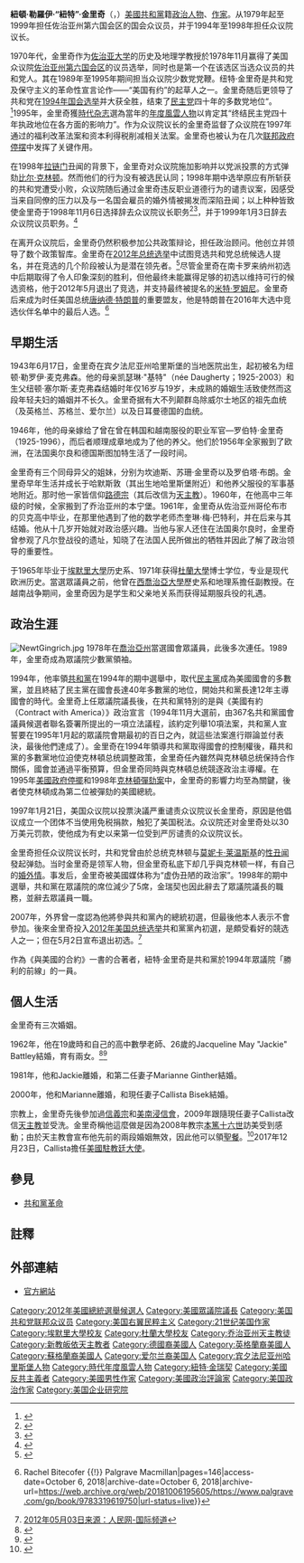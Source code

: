 {{noteTA
|T=zh-tw:紐特·金瑞契;zh-hk:紐特·金里奇;zh-hant:紐特·金里奇;zh-hans:纽特·金里奇;zh-mo:紐特·金里奇;
|1=zh-tw:金瑞契;zh-hk:金里奇;zh-hant:金里奇;zh-hans:金里奇;zh-mo:金里奇;
}}
{{Infobox officeholder
|name         = 紐特·金瑞契
|native_name = Newt Gingrich
|native_name_lang = en
|image name   = Newt Gingrich by Gage Skidmore 6.jpg
|office       = [[美國眾議院議長|美國眾議院議長]]
|president    = 
|term_start   = 1995年1月3日
|term_end     = 1999年1月3日
|predecessor  = 汤姆·弗利
|successor    = [[丹尼斯·哈斯特尔特|丹尼斯·哈斯特尔特]]
|jr/sr1       = 联邦眾議員
|state1       = [[喬治亞州|喬治亞州]]
|term_start1  = 1979年1月3日
|term_end1    = 1999年1月3日
|alongside1   = 
|precedessor1 = 
|successor1   = 
|birthname = Newton Leroy McPherson
|date of birth= {{birth date and age|1943|6|17}}
|place of birth={{USA}}[[賓夕法尼亞州|賓夕法尼亞州]][[哈里斯堡|哈里斯堡]]
|law school   = 
|party        = [[共和黨_(美國)|共和黨]]
|spouse       = 
|children     = 
|religion     = [[天主教|天主教]]
|website      = 
}}
'''紐頓·勒羅伊·“紐特”·金里奇'''（{{lang-en|'''Newton Leroy "Newt" Gingrich'''}}，{{bd|1943年|6月17日|||catIdx=Gingrich}}）[[美國|美國]][[共和黨_(美國)|共和黨]]籍[[政治人物|政治人物]]、[[作家|作家]]。从1979年起至1999年担任佐治亚州第六国会区的国会众议员，并于1994年至1998年担任众议院议长。

1970年代，金里奇作为[[喬治亞大學|佐治亚大学]]的历史及地理学教授於1978年11月赢得了美国众议院[[喬治亞州第六國會選區|佐治亚州第六国会区]]的议员选举，同时也是第一个在该选区当选众议员的共和党人。其在1989年至1995年期间担当众议院少数党党鞭。纽特·金里奇是共和党及保守主义的革命性宣言论作——“美国有约”的起草人之一。金里奇随后更领导了共和党在[[1994年美国国会期中选举|1994年国会选举]]并大获全胜，结束了[[民主党_(美国)|民主党]]四十年的多数党地位“。<ref name="npr20111208">{{cite news|publisher=[[NPR|NPR]]|date=December 8, 2011|url=https://www.npr.org/2011/12/08/143281791/gingrichs-path-from-flameout-to-d-c-entrepreneur|title=Gingrich's Path From 'Flameout' To D.C. Entrepreneur|archive-url=https://web.archive.org/web/20160817154700/http://www.npr.org/2011/12/08/143281791/gingrichs-path-from-flameout-to-d-c-entrepreneur|archive-date=August 17, 2016|access-date=February 16, 2012}}</ref>1995年，金里奇獲[[時代_(杂志)|時代杂志]]選為當年的[[時代年度風雲人物|年度風雲人物]]以肯定其“终结民主党四十年执政地位在各方面的影响力”。作为众议院议长的金里奇监督了众议院在1997年通过的福利改革法案和资本利得税削减相关法案。金里奇也被认为在几次[[美國政府停擺|联邦政府停摆]]中发挥了关键作用。

在1998年[[柯林頓-萊文斯基醜聞|拉链门]]丑闻的背景下，金里奇对众议院施加影响并以党派投票的方式弹劾[[比尔·克林顿|比尔·克林顿]]。然而他们的行为没有被选民认同；1998年期中选举原应有所斩获的共和党遭受小败，众议院随后通过金里奇违反职业道德行为的谴责议案，因感受当来自同僚的压力以及与一名国会雇员的婚外情被揭发而深陷丑闻；以上种种皆致使金里奇于1998年11月6日选择辞去众议院议长职务<ref name="cnn9811063">{{cite news|publisher=[[CNN|CNN]]|date=November 6, 1998|url=http://www.cnn.com/ALLPOLITICS/stories/1998/11/06/gingrich/|title=Gingrich calls it quits|archive-url=https://web.archive.org/web/20160305092018/http://www.cnn.com/ALLPOLITICS/stories/1998/11/06/gingrich/|archive-date=March 5, 2016}}</ref><ref>{{Cite news|url=https://www.rollingstone.com/politics/politics-news/newt-and-callistas-affair-was-common-knowledge-on-the-hill-199940/|title=Dickinson: The Newt and Callista Affair|last=Dickinson|first=Tim|date=January 26, 2012|work=Rolling Stone|access-date=September 9, 2018|archive-date=September 10, 2018|archive-url=https://web.archive.org/web/20180910061239/https://www.rollingstone.com/politics/politics-news/newt-and-callistas-affair-was-common-knowledge-on-the-hill-199940/|url-status=live}}</ref>，并于1999年1月3日辞去众议院议员职务。<ref>{{Cite web|title=Did Gingrich leave speakership|url=https://www.politifact.com/truth-o-meter/article/2012/jan/24/did-gingrich-leave-speakership-disgrace/|language=en|website=PolitiFact|access-date=2020-01-06|archive-date=August 22, 2019|archive-url=https://web.archive.org/web/20190822064918/https://www.politifact.com/truth-o-meter/article/2012/jan/24/did-gingrich-leave-speakership-disgrace/|url-status=live}}</ref>

在离开众议院后，金里奇仍然积极参加公共政策辩论，担任政治顾问。他创立并领导了数个政策智库。金里奇在[[2012年美國總統選舉|2012年总统选举]]中试图竞选共和党总统候选人提名，并在竞选的几个阶段被认为是潜在领先者。<ref>{{cite web|title=Gingrich tops polls in Iowa, South Carolina, North Carolina and Colorado|url=http://www.poconorecord.com/apps/pbcs.dll/article?AID=/20111206/NEWS90/111209826/-1/NEWS01|date=December 6, 2011|publisher=PoconoRecord.com|access-date=2011-12-28|archive-date=November 21, 2018|archive-url=https://web.archive.org/web/20181121230042/http://www.poconorecord.com/apps/pbcs.dll/article?AID=%2F20111206%2FNEWS90%2F111209826%2F-1%2FNEWS01|url-status=live}}</ref>尽管金里奇在南卡罗来纳州初选中后期取得了令人印象深刻的胜利，但他最终未能赢得足够的初选以维持可行的候选资格，他于2012年5月退出了竞选，并支持最终被提名的[[米特·羅姆尼|米特·罗姆尼]]。金里奇后来成为时任美国总统[[唐納·川普|唐纳德·特朗普]]的重要盟友，他是特朗普在2016年大选中竞选伙伴名单中的最后人选。<ref>{{Cite book|url=https://www.palgrave.com/gp/book/9783319619750|title=The Unprecedented 2016 Presidential Election {{!}} Rachel Bitecofer {{!}} Palgrave Macmillan|pages=146|access-date=October 6, 2018|archive-date=October 6, 2018|archive-url=https://web.archive.org/web/20181006195605/https://www.palgrave.com/gp/book/9783319619750|url-status=live}}</ref>

== 早期生活 ==
1943年6月17日，金里奇在宾夕法尼亚州哈里斯堡的当地医院出生，起初被名为纽顿·勒罗伊·麦克弗森。他的母亲凯瑟琳·"基特"（née Daugherty；1925-2003）和生父纽顿·塞尔斯·麦克弗森结婚时年仅16岁与19岁，未成熟的婚姻生活致使然而这段年轻夫妇的婚姻并不长久。金里奇据有大不列颠群岛除威尔士地区的祖先血统（及英格兰、苏格兰、爱尔兰）以及日耳曼德国的血统。

1946年，他的母亲嫁给了曾在曾在韩国和越南服役的职业军官—罗伯特·金里奇（1925-1996），而后者顺理成章地成为了他的养父。他们於1956年全家搬到了欧洲，在法国奥尔良和德国斯图加特生活了一段时间。

金里奇有三个同母异父的姐妹，分别为坎迪斯、苏珊·金里奇以及罗伯塔·布朗。金里奇早年生活并成长于哈默斯敦（其出生地哈里斯堡附近）和他养父服役的军事基地附近。那时他一家皆信仰[[信義宗|路德宗]]（其后改信为[[天主教|天主教]]）。1960年，在他高中三年级的时候，全家搬到了乔治亚州的本宁堡。1961年，金里奇从佐治亚州哥伦布市的贝克高中毕业，在那里他遇到了他的数学老师杰奎琳·梅·巴特利，并在后来与其结婚。他从十几岁开始就对政治感兴趣。当他与家人还住在法国奥尔良时，金里奇曾参观了凡尔登战役的遗址，知晓了在法国人民所做出的牺牲并因此了解了政治领导的重要性。

于1965年毕业于[[埃默里大學|埃默里大學]]历史系、1971年获得[[杜蘭大學|杜蘭大學]]博士学位，专业是现代欧洲历史。當選眾議員之前，他曾在[[西喬治亞大學|西喬治亞大學]]歷史系和地理系擔任副教授。在越南战争期间，金里奇因为是学生和父亲地关系而获得延期服兵役的礼遇。

== 政治生涯 ==
[[File:NewtGingrich.jpg|thumb]]
1978年在[[喬治亞州|喬治亞州]]當選國會眾議員，此後多次連任。1989年，金里奇成為眾議院少數黨領袖。

1994年，他率領[[共和黨_(美國)|共和黨]]在1994年的期中選舉中，取代[[民主黨_(美國)|民主黨]]成為美國國會的多數黨，並且終結了民主黨在國會長達40年多數黨的地位，開始共和黨長達12年主導國會的時代。金里奇上任眾議院議長後，在共和黨特別的是與《美國有約（Contract with America）》政治宣言（1994年11月大選前，由367名共和黨國會議員候選者聯名簽署所提出的一項立法議程，該約定列舉10項法案，共和黨人宣誓要在1995年1月起的眾議院會期最初的百日之內，就這些法案進行辯論並付表決，最後他們達成了）。金里奇在1994年領導共和黨取得國會的控制權後，藉共和黨的多數黨地位迫使克林頓总统調整政策，金里奇任內雖然與克林頓总统保持合作關係，國會並通過平衡預算，但金里奇同時與克林頓总统競逐政治主導權。在1995年[[美國政府停擺|美國政府停擺]]和1998年[[克林頓彈劾案|克林頓彈劾案]]中，金里奇的影響力均至為關鍵，後者使克林頓成為第二位被彈劾的美國總統。

1997年1月21日，美国众议院以投票決議严重谴责众议院议长金里奇，原因是他倡议成立一个团体不当使用免税捐款，触犯了美国税法。众议院还对金里奇处以30万美元罚款，使他成为有史以来第一位受到严厉谴责的众议院议长。

金里奇担任众议院议长时，共和党曾由於总统克林顿与[[莫妮卡·莱温斯基|莫妮卡·莱温斯基]]的[[莱温斯基丑闻|性丑闻]]發起弹劾。当时金里奇是领军人物，但金里奇私底下却几乎與克林顿一样，有自己的[[婚外情|婚外情]]。事发后，金里奇被美國媒体称为“虚伪丑陋的政治家”。1998年的期中選舉，共和黨在眾議院的席位減少了5席，金瑞契也因此辭去了眾議院議長的職務，並辭去眾議員一職。

2007年，外界曾一度認為他將參與共和黨內的總統初選，但最後他本人表示不會參加。後來金里奇投入[[2012年美国总统选举|2012年美国总统选举]]共和黨黨內初選，是頗受看好的競选人之一；但在5月2日宣布退出初选。<ref>[http://world.people.com.cn/GB/57507/17803467.html美国“政治强人”金里奇正式退出总统竞选 2012年05月03日来源：人民网-国际频道]{{dead link|date=2018年4月 |bot=InternetArchiveBot |fix-attempted=yes }}</ref>

作為《與美國的合約》一書的合著者，紐特·金里奇是共和黨於1994年眾議院「勝利的前線」的一員。

== 個人生活 ==
金里奇有三次婚姻。

1962年，他在19歲時和自己的高中數學老師、26歲的Jacqueline May "Jackie" Battley結婚，育有兩女。<ref>{{Cite news|last=Russakoff|first=Dale|title=He Knew What He Wanted; Gingrich Turned Disparate Lessons Into a Single-Minded Goal Series: Mr. Speaker: The Rise of Newt Gingrich Series Number: 1/4;|newspaper=The Washington Post|page=A1|date=December 18, 1994}}</ref><ref>{{cite web|title=Gingrich May Be Perfect for the Task|work=[[Montgomery_Advertiser|Montgomery Advertiser]]|url=http://www.majorcox.com/columns/gingrich.htm|last=Cox|first=Major W.|date=January 4, 1995|archivedate=October 8, 2010|archiveurl=https://web.archive.org/web/20101008062531/http://majorcox.com/columns/gingrich.htm|accessdate=January 21, 2012}}</ref>

1981年，他和Jackie離婚，和第二任妻子Marianne Ginther結婚。

2000年，他和Marianne離婚，和現任妻子Callista Bisek結婚。

宗教上，金里奇先後參加過[[信義宗|信義宗]]和[[美南浸信會|美南浸信會]]，2009年跟隨現任妻子Callista改信[[天主教|天主教]]並受洗。金里奇稱他這麼做是因為2008年教宗[[本篤十六世|本篤十六世]]訪美受到感動；由於天主教會宣布他先前的兩段婚姻無效，因此他可以領[[聖餐|聖餐]]。<ref>{{cite web |url=http://www.politico.com/news/stories/0411/53719.html |title=Newt Gingrich on why he became a Catholic |publisher=Politico.com |accessdate=May 12, 2011 |archive-date=2012-02-28 |archive-url=https://www.webcitation.org/65nVp5GcX?url=http://www.politico.com/news/stories/0411/53719.html |dead-url=no }}</ref>2017年12月23日，Callista擔任[[美國駐教廷大使|美國駐教廷大使]]。

== 參見 ==
*[[共和黨革命|共和黨革命]]

== 註釋 ==
{{reflist}}

== 外部連結 ==
*[http://newt.org/ 官方網站] {{Webarchive|url=http://webarchive.loc.gov/all/20101114191625/http%3A//www.newt.org/ |date=2010-11-14 }}

{{start box}}
{{s-hon}}
{{succession box|[[若望·保禄二世|若望·保禄二世]]|[[何大一|何大一]]|[[時代年度風雲人物|時代年度風雲人物]]|1995年}}
{{end box}}
{{2012年美国总统选举}}
{{Time Persons of the Year 1976–2000}}
{{美国联邦众议院议长}}
{{Authority control}}
{{DEFAULTSORT:Gingrich, Newt}}
[[Category:2012年美國總統選舉候選人|Category:2012年美國總統選舉候選人]]
[[Category:美國眾議院議長|Category:美國眾議院議長]]
[[Category:美国共和党联邦众议员|Category:美国共和党联邦众议员]]
[[Category:美国右翼民粹主义|Category:美国右翼民粹主义]]
[[Category:21世纪美国作家|Category:21世纪美国作家]]
[[Category:埃默里大學校友|Category:埃默里大學校友]]
[[Category:杜蘭大學校友|Category:杜蘭大學校友]]
[[Category:乔治亚州天主教徒|Category:乔治亚州天主教徒]]
[[Category:新教皈依天主教者|Category:新教皈依天主教者]]
[[Category:德國裔美國人|Category:德國裔美國人]]
[[Category:英格蘭裔美國人|Category:英格蘭裔美國人]]
[[Category:蘇格蘭裔美國人|Category:蘇格蘭裔美國人]]
[[Category:爱尔兰裔美国人|Category:爱尔兰裔美国人]]
[[Category:宾夕法尼亚州哈里斯堡人物|Category:宾夕法尼亚州哈里斯堡人物]]
[[Category:時代年度風雲人物|Category:時代年度風雲人物]]
[[Category:紐特·金瑞契|Category:紐特·金瑞契]]
[[Category:美國反共主義者|Category:美國反共主義者]]
[[Category:美國男性作家|Category:美國男性作家]]
[[Category:美國政治評論家|Category:美國政治評論家]]
[[Category:美国政治作家|Category:美国政治作家]]
[[Category:美国企业研究院|Category:美国企业研究院]]